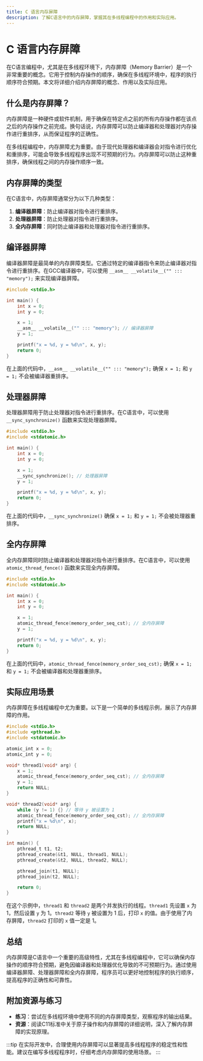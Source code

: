 ```yaml
---
title: C 语言内存屏障
description: 了解C语言中的内存屏障，掌握其在多线程编程中的作用和实际应用。
---
```


# C 语言内存屏障

在C语言编程中，尤其是在多线程环境下，内存屏障（Memory Barrier）是一个非常重要的概念。它用于控制内存操作的顺序，确保在多线程环境中，程序的执行顺序符合预期。本文将详细介绍内存屏障的概念、作用以及实际应用。

## 什么是内存屏障？

内存屏障是一种硬件或软件机制，用于确保在特定点之前的所有内存操作都在该点之后的内存操作之前完成。换句话说，内存屏障可以防止编译器和处理器对内存操作进行重排序，从而保证程序的正确性。

在多线程编程中，内存屏障尤为重要。由于现代处理器和编译器会对指令进行优化和重排序，可能会导致多线程程序出现不可预期的行为。内存屏障可以防止这种重排序，确保线程之间的内存操作顺序一致。

## 内存屏障的类型

在C语言中，内存屏障通常分为以下几种类型：

1. **编译器屏障**：防止编译器对指令进行重排序。
2. **处理器屏障**：防止处理器对指令进行重排序。
3. **全内存屏障**：同时防止编译器和处理器对指令进行重排序。

## 编译器屏障

编译器屏障是最简单的内存屏障类型。它通过特定的编译器指令来防止编译器对指令进行重排序。在GCC编译器中，可以使用 `__asm__ __volatile__("" ::: "memory");` 来实现编译器屏障。

```c
#include <stdio.h>

int main() {
    int x = 0;
    int y = 0;

    x = 1;
    __asm__ __volatile__("" ::: "memory"); // 编译器屏障
    y = 1;

    printf("x = %d, y = %d\n", x, y);
    return 0;
}
```

在上面的代码中，`__asm__ __volatile__("" ::: "memory");` 确保 `x = 1;` 和 `y = 1;` 不会被编译器重排序。

## 处理器屏障

处理器屏障用于防止处理器对指令进行重排序。在C语言中，可以使用 `__sync_synchronize()` 函数来实现处理器屏障。

```c
#include <stdio.h>
#include <stdatomic.h>

int main() {
    int x = 0;
    int y = 0;

    x = 1;
    __sync_synchronize(); // 处理器屏障
    y = 1;

    printf("x = %d, y = %d\n", x, y);
    return 0;
}
```

在上面的代码中，`__sync_synchronize()` 确保 `x = 1;` 和 `y = 1;` 不会被处理器重排序。

## 全内存屏障

全内存屏障同时防止编译器和处理器对指令进行重排序。在C语言中，可以使用 `atomic_thread_fence()` 函数来实现全内存屏障。

```c
#include <stdio.h>
#include <stdatomic.h>

int main() {
    int x = 0;
    int y = 0;

    x = 1;
    atomic_thread_fence(memory_order_seq_cst); // 全内存屏障
    y = 1;

    printf("x = %d, y = %d\n", x, y);
    return 0;
}
```

在上面的代码中，`atomic_thread_fence(memory_order_seq_cst);` 确保 `x = 1;` 和 `y = 1;` 不会被编译器和处理器重排序。

## 实际应用场景

内存屏障在多线程编程中尤为重要。以下是一个简单的多线程示例，展示了内存屏障的作用。

```c
#include <stdio.h>
#include <pthread.h>
#include <stdatomic.h>

atomic_int x = 0;
atomic_int y = 0;

void* thread1(void* arg) {
    x = 1;
    atomic_thread_fence(memory_order_seq_cst); // 全内存屏障
    y = 1;
    return NULL;
}

void* thread2(void* arg) {
    while (y != 1) {} // 等待 y 被设置为 1
    atomic_thread_fence(memory_order_seq_cst); // 全内存屏障
    printf("x = %d\n", x);
    return NULL;
}

int main() {
    pthread_t t1, t2;
    pthread_create(&t1, NULL, thread1, NULL);
    pthread_create(&t2, NULL, thread2, NULL);

    pthread_join(t1, NULL);
    pthread_join(t2, NULL);

    return 0;
}
```

在这个示例中，`thread1` 和 `thread2` 是两个并发执行的线程。`thread1` 先设置 `x` 为 1，然后设置 `y` 为 1。`thread2` 等待 `y` 被设置为 1 后，打印 `x` 的值。由于使用了内存屏障，`thread2` 打印的 `x` 值一定是 1。

## 总结

内存屏障是C语言中一个重要的高级特性，尤其在多线程编程中，它可以确保内存操作的顺序符合预期，避免因编译器和处理器优化导致的不可预期行为。通过使用编译器屏障、处理器屏障和全内存屏障，程序员可以更好地控制程序的执行顺序，提高程序的正确性和可靠性。

## 附加资源与练习

- **练习**：尝试在多线程环境中使用不同的内存屏障类型，观察程序的输出结果。
- **资源**：阅读C11标准中关于原子操作和内存屏障的详细说明，深入了解内存屏障的实现原理。

:::tip
在实际开发中，合理使用内存屏障可以显著提高多线程程序的稳定性和性能。建议在编写多线程程序时，仔细考虑内存屏障的使用场景。
:::